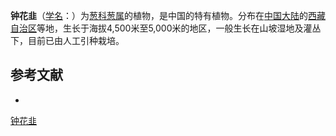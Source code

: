 {{Speciesbox
| name = 钟花韭
| status = 
| status_system = 
| image =
| genus = Allium
| species = kingdonii
| authority = Stearn
}}

'''钟花韭'''（[[学名|学名]]：{{lang|la|''Allium kingdonii''}}）为[[葱科|葱科]][[葱属|葱属]]的植物，是中国的特有植物。分布在[[中国大陆|中国大陆]]的[[西藏自治区|西藏自治区]]等地，生长于海拔4,500米至5,000米的地区，一般生长在山坡湿地及灌丛下，目前已由人工引种栽培。

== 参考文献 ==
<div class="references-small">
* {{cite web| url =http://www.bioinfo.cn/db05/KmzwSpecies.php?action=view&id=1141| title =钟花韭| work =《中国高等植物数据库全库》| publisher =中国科学院微生物研究所| author =昆明植物研究所| accessdate =2009-02-22| deadurl =yes| archiveurl =https://web.archive.org/web/20160305014918/http://www.bioinfo.cn/db05/KmzwSpecies.php?action=view&id=1141| archivedate =2016-03-05}}
</div>
{{Taxonbar|from=Q15225329}}

[[Category:葱属|钟花韭]]


{{植物小作品}}